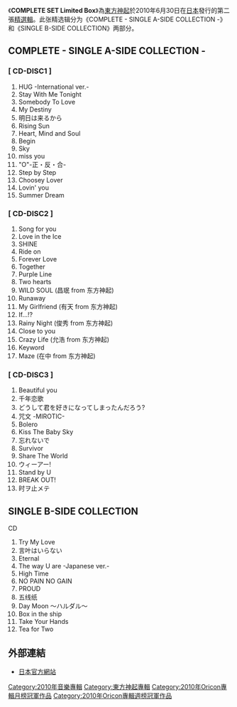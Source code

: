{{unreferenced|time=2017-02-27T10:39:15+00:00}}
{{Infobox Album
| Name           = COMPLETE SET Limited Box
| Type           = [[精選輯|精選輯]]
| Artist         = [[東方神起|東方神起]]
| Released       = {{Flagicon|JPN}} 2010年6月30日 (CD)
| Recorded       = 日本
| Genre          = [[J-POP|J-POP]] ([[R&B|R&B]])
| Length         = A-SIDE：DISC 1 74分9秒；DISC 2 73分08秒；DISC 3 56分18秒<br/>B-SIDE：50分52秒
| Label          = [[rhythm_zone|rhythm zone]]
| Producer       = [[avex|Avex Entertainment]]
| Reviews        = 
| Last album     = [[The_Secret_Code|The Secret Code]]<br/>（2009年）
| This album     = [[BEST_SELECTION_2010|BEST SELECTION 2010]]<br/>（2010年）
| Next album     = '''COMPLETE SET Limited Box'''<br/>（2010年）
| Misc  = 
}}

《'''COMPLETE SET Limited Box'''》為[[東方神起|東方神起]]於2010年6月30日在[[日本|日本]]發行的第二張[[精選輯|精選輯]]。此张精选辑分为《COMPLETE - SINGLE A-SIDE COLLECTION -》和《SINGLE B-SIDE COLLECTION》两部分。

== COMPLETE - SINGLE A-SIDE COLLECTION - ==
{{col-begin}}
{{col-3}}
=== [ CD-DISC1 ] ===
# HUG -International ver.-
# Stay With Me Tonight
# Somebody To Love
# My Destiny
# 明日は来るから
# Rising Sun
# Heart, Mind and Soul
# Begin
# Sky
# miss you
# "O"-正・反・合-
# Step by Step
# Choosey Lover
# Lovin' you
# Summer Dream
{{col-3}}
=== [ CD-DISC2 ] ===
# Song for you
# Love in the Ice
# SHINE
# Ride on
# Forever Love
# Together
# Purple Line
# Two hearts
# WILD SOUL (昌珉 from 东方神起)
# Runaway
# My Girlfriend (有天 from 东方神起)
# If...!?
# Rainy Night (俊秀 from 东方神起)
# Close to you
# Crazy Life (允浩 from 东方神起)
# Keyword
# Maze (在中 from 东方神起)
{{col-3}}
=== [  CD-DISC3  ] ===
# Beautiful you
# 千年恋歌
# どうして君を好きになってしまったんだろう?
# 咒文 -MIROTIC-
# Bolero
# Kiss The Baby Sky
# 忘れないで
# Survivor
# Share The World
# ウィーアー!
# Stand by U
# BREAK OUT!
# 时ヲ止メテ
{{col-end}}

== SINGLE B-SIDE COLLECTION ==
CD
# Try My Love
# 言叶はいらない
# Eternal
# The way U are -Japanese ver.-
# High Time
# NO PAIN NO GAIN
# PROUD
# 五线纸
# Day Moon ～ハルダル～
# Box in the ship
# Take Your Hands
# Tea for Two
== 外部連結 ==
* [http://toho-jp.net/ 日本官方網站]{{Wayback|url=http://toho-jp.net/ |date=20200829184225 }}
{{東方神起}}
[[Category:2010年音樂專輯|Category:2010年音樂專輯]]
[[Category:東方神起專輯|Category:東方神起專輯]]
[[Category:2010年Oricon專輯月榜冠軍作品|Category:2010年Oricon專輯月榜冠軍作品]]
[[Category:2010年Oricon專輯週榜冠軍作品|Category:2010年Oricon專輯週榜冠軍作品]]